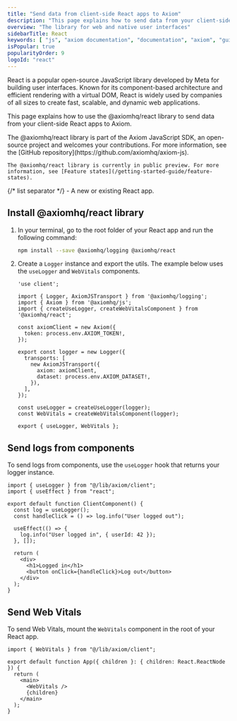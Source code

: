 ```yaml
---
title: "Send data from client-side React apps to Axiom"
description: "This page explains how to send data from your client-side React apps to Axiom using the @axiomhq/react library."
overview: "The library for web and native user interfaces"
sidebarTitle: React
keywords: [ "js", "axiom documentation", "documentation", "axiom", "guide", "logs", "nextjs", "next.js", "next", "next-axiom", "@axiomhq/nextjs", "javascript"]
isPopular: true
popularityOrder: 9
logoId: "react"
---
```



React is a popular open-source JavaScript library developed by Meta for building user interfaces. Known for its component-based architecture and efficient rendering with a virtual DOM, React is widely used by companies of all sizes to create fast, scalable, and dynamic web applications.

This page explains how to use the @axiomhq/react library to send data from your client-side React apps to Axiom.

<Note>
    The @axiomhq/react library is part of the Axiom JavaScript SDK, an open-source project and welcomes your contributions. For more information, see the [GitHub repository](https://github.com/axiomhq/axiom-js).

    The @axiomhq/react library is currently in public preview. For more information, see [Feature states](/getting-started-guide/feature-states).
</Note>

<Prerequisites />
{/* list separator */}
- A new or existing React app.

## Install @axiomhq/react library

1. In your terminal, go to the root folder of your React app and run the following command:

    ```sh
    npm install --save @axiomhq/logging @axiomhq/react
    ```

2. Create a `Logger` instance and export the utils. The example below uses the `useLogger` and `WebVitals` components.

    ```tsx [expandable]
    'use client';

    import { Logger, AxiomJSTransport } from '@axiomhq/logging';
    import { Axiom } from '@axiomhq/js';
    import { createUseLogger, createWebVitalsComponent } from '@axiomhq/react';

    const axiomClient = new Axiom({
      token: process.env.AXIOM_TOKEN!,
    });

    export const logger = new Logger({
      transports: [
        new AxiomJSTransport({
          axiom: axiomClient,
          dataset: process.env.AXIOM_DATASET!,
        }),
      ],
    });

    const useLogger = createUseLogger(logger);
    const WebVitals = createWebVitalsComponent(logger);

    export { useLogger, WebVitals };
    ```

## Send logs from components

To send logs from components, use the `useLogger` hook that returns your logger instance.

```tsx
import { useLogger } from "@/lib/axiom/client";
import { useEffect } from "react";

export default function ClientComponent() {
  const log = useLogger();
  const handleClick = () => log.info("User logged out");

  useEffect(() => {
    log.info("User logged in", { userId: 42 });
  }, []);

  return (
    <div>
      <h1>Logged in</h1>
      <button onClick={handleClick}>Log out</button>
    </div>
  );
}
```

## Send Web Vitals

To send Web Vitals, mount the `WebVitals` component in the root of your React app.

```tsx
import { WebVitals } from "@/lib/axiom/client";

export default function App({ children }: { children: React.ReactNode }) {
  return (
    <main>
      <WebVitals />
      {children}
    </main>
  );
}
```